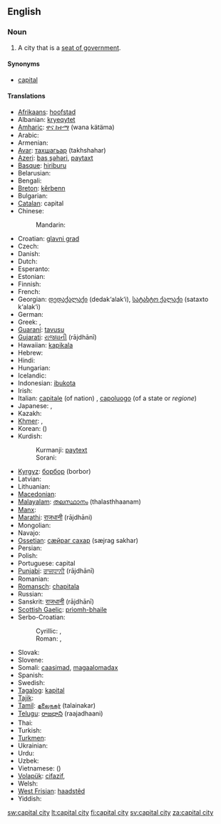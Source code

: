 ==English==

===Noun===
{{en-noun|sg=[[capital]] [[city]]|pl=capital cities}}

# A city that is a [[seat of government]].

====Synonyms====
* {{qualifier|by ellipsis}} [[capital]]

====Translations====
{{trans-top|city designated as seat of government}}
* [[Afrikaans]]: [[hoofstad]]
* Albanian: [[kryeqytet]]
* [[Amharic]]: [[ዋና ከተማ]] (wana kätäma)
* Arabic: {{t+|ar|عاصمة|f|tr=3aaSima}}
* Armenian: {{t-|hy|մայրաքաղաք|tr=mayrak’aġak’}}
* [[Avar]]: [[тахшагьар]] (takhshahar)
* [[Azeri]]: [[baş şəhəri]], [[paytaxt]]
* [[Basque]]: [[hiriburu]]
* Belarusian: {{t-|be|сталіца|f|tr=stalíca|xs=Belarusian}}
* Bengali: {{t|bn|রাজধানী|tr=rajdhani|sc=Beng}}
* [[Breton]]: [[kêrbenn]]
* Bulgarian: {{t+|bg|столица|f|tr=stólica}}
* [[Catalan]]: capital {{f}}
* Chinese:
*: Mandarin: {{t-|cmn|首都|tr=shǒudū|sc=Hani}}
* Croatian: [[glavni grad]] {{m}}
* Czech: {{t+|cs|hlavní město}}
* Danish: {{t+|da|hovedstad}}
* Dutch: {{t+|nl|hoofdstad|m|f}}
* Esperanto: {{t+|eo|ĉefurbo|xs=Esperanto}}
* Estonian: {{t+|et|pealinn}}
* Finnish: {{t+|fi|pääkaupunki}}
* French: {{t+|fr|capitale|f}}
* Georgian: [[დედაქალაქი]] (dedak‘alak‘i), [[სატახტო ქალაქი]] (sataxto k‘alak‘i)
* German: {{t+|de|Hauptstadt|f}}
* Greek: {{t+|el|πρωτεύουσα|f|tr=protévousa}},  {{t|el|μητρόπολη|f|tr=mitrópoli}}
* [[Guaraní]]: [[tavusu]]
* [[Gujarati]]: [[રાજધાની]] (rājdhānī)
* Hawaiian: [[kapikala]]
* Hebrew: {{t+|he|בירה|f|tr=bira}}
* Hindi: {{t|hi|राजधानी|f|tr=rājdhānī|xs=Hindi}}
* Hungarian: {{t+|hu|főváros}}
* Icelandic: {{t+|is|höfuðborg|f}}
* Indonesian: [[ibukota]]
* Irish: {{t|ga|príomhchathair|f|xs=Irish}}
* Italian: [[capitale]] (of nation) {{f}}, [[capoluogo]] (of a state or ''regione'') {{m}}
* Japanese: {{t+|ja|首都|tr=しゅと, shuto}},  {{t+|ja|都|tr=miyako}}
* Kazakh: {{t|kk|астана|tr=astaná|sc=Cyrl|xs=Kazakh}}
* [[Khmer]]: {{t|km|រដ្ឋធានី|tr=rōəttətīənī|sc=Khmr}}, {{t|km|រាជធានី|tr=rīichtīənī|sc=Khmr}}
* Korean: {{t+|ko|수도|tr=sudo|sc=Hang}} ({{t+|ko|首都|sc=Hani}})
* Kurdish:
*: Kurmanji: [[paytext]]
*: Sorani: {{t|ku|پایته‌خت|tr=pAitakjt|sc=ku-Arab}}
{{trans-mid}}
* [[Kyrgyz]]: [[борбор]] (borbor)
* Latvian: {{t+|lv|galvaspilsēta|xs=Latvian}}
* Lithuanian: {{t+|lt|sostinė|xs=Lithuanian}}
* [[Macedonian]]: {{t|mk|главен град|m|tr=glaven grad}}
* [[Malayalam]]: [[തലസ്ഥാനം]] (thalasthhaanam)
* [[Manx]]: {{t|gv|ard-valley|m}}
* [[Marathi]]: [[राजधानी]] (rājdhāni)
* Mongolian: {{t|mn|нийслэл хот|tr=niyslel hot|sc=Cyrl|xs=Mongolian}}
* Navajo: {{tø|nv|Wááshindoon bikin}}
* [[Ossetian]]: [[сӕйраг сахар]] (sæjrag sakhar)
* Persian: {{t+|fa|پایتخت|tr=pâytaxt, pâyetaxt|xs=Persian}}
* Polish: {{t+|pl|stolica|f}}
* Portuguese: capital {{m|f}}
* [[Punjabi]]: [[ਰਾਜਧਾਨੀ]] (rājdhānī)
* Romanian: {{t+|ro|capitală|f}}
* [[Romansch]]: [[chapitala]]
* Russian: {{t+|ru|столица|f|tr=stolíca}}
* Sanskrit: [[राजधानी]] (rājdhānī)
* [[Scottish Gaelic]]: [[prìomh-bhaile]]
* Serbo-Croatian:
*: Cyrillic: {{t|sh|престоница|f}}, {{t|sh|главни град|m}}
*: Roman:  {{t|sh|prestonica|f}}, {{t|sh|glavni grad|m}}
* Slovak: {{t|sk|hlavné mesto|n}}
* Slovene: {{t+|sl|glavno mesto}}
* Somali: [[caasimad]], [[magaalomadax]]
* Spanish: {{t+|es|capital|f}}
* Swedish: {{t+|sv|huvudstad|c}}
* [[Tagalog]]: [[kapital]]
* [[Tajik]]: {{t|tg|пойтахт|tr=poytaxt|sc=Cyrl}}
* [[Tamil]]: [[தலைநகர்]] (talainakar)
* [[Telugu]]: [[రాజధాని]] (raajadhaani)
* Thai: {{t|th|เมืองหลวง|tr=meuang lŭang}}
* Turkish: {{t+|tr|başkent}}
* [[Turkmen]]: {{t-|tk|paýtagt|xs=Turkmen}}
* Ukrainian: {{t+|uk|столиця|f|tr=stolýcja|xs=Ukrainian}}
* Urdu: {{t|ur|دارالحکومت|tr=dār-ul-ḥukūmat|xs=Urdu}}
* Uzbek: {{t-|uz|poytaxt|xs=Uzbek}}
* Vietnamese: {{t|vi|thủ đô|xs=Vietnamese}} ({{t-|vi|首都|sc=Hani|xs=Vietnamese}})
* [[Volapük]]: [[cifazif]], {{qualifier|older term}} {{t|vo|glezif}}
* Welsh: {{t-|cy|prifddinas|f|xs=Welsh}}
* [[West Frisian]]: [[haadstêd]]
* Yiddish: {{t|yi|הױפּטשטאָט|f|tr=hoyptshtot, hojptschtot|sc=Hebr|xs=Yiddish}}
{{trans-bottom}}

[[sw:capital city]]
[[lt:capital city]]
[[fi:capital city]]
[[sv:capital city]]
[[za:capital city]]